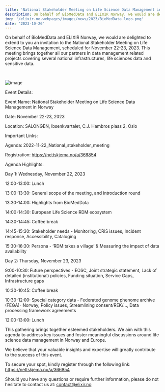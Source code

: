 ```yaml
---
title: 'National Stakeholder Meeting on Life Science Data Management in Norway'
description: On behalf of BioMedData and ELIXIR Norway, we would are delighted to extend to you an invitation to the National Stakeholder Meeting on Life Science Data Management.
img: '/elixir-no-webpages/images/news/2023/BioMedData_logo.png'
date: '2023-10-26'
---
```


On behalf of BioMedData and ELIXIR Norway, we would are delighted to extend to you an invitation to the National Stakeholder Meeting on Life Science Data Management, scheduled for November 22-23, 2023. This meeting brings together all our partners in data management related projects covering several national infrastructures, life sciences data and sensitive data.

<br />

![image](/elixir-no-webpages/images/news/2023/BioMedData_logo.png)

Event Details:

Event Name: National Stakeholder Meeting on Life Science Data Management in Norway

Date: November 22-23, 2023

Location: SALONGEN, Ibsenkvartalet, C.J. Hambros plass 2, Oslo

Important Links:

Agenda: 2022-11-22_National_stakeholder_meeting

Registration: https://nettskjema.no/a/366854

Agenda Highlights:

Day 1: Wednesday, November 22, 2023

12:00-13:00: Lunch

13:00-13:30: General scope of the meeting, and introduction round

13:30-14:00: Highlights from BioMedData

14:00-14:30: European Life Science RDM ecosystem

14:30-14:45: Coffee break

14:45-15:30: Stakeholder needs - Monitoring, CRIS issues, Incident response, Accessibility, Cataloging

15:30-16:30: Persona - ‘RDM takes a village’ & Measuring the impact of data availability

Day 2: Thursday, November 23, 2023

9:00-10:30: Future perspectives - EOSC, Joint strategic statement, Lack of detailed (institutional) policies, Funding situation, Service Gaps, Infrastructure gaps

10:30-10:45: Coffee break

10:30-12:00: Special category data - Federated genome phenome archive (FEGA)- Norway, Policy issues, Streamlining consent/REK/…, Data processing framework agreements

12:00-13:00: Lunch

This gathering brings together esteemed stakeholders. We aim with this agenda to address key issues and foster meaningful discussions around life science data management in Norway and Europe.

We believe that your valuable insights and expertise will greatly contribute to the success of this event.

To secure your spot, kindly register through the following link: https://nettskjema.no/a/366854

Should you have any questions or require further information, please do not hesitate to contact us at: contact@elixir.no
